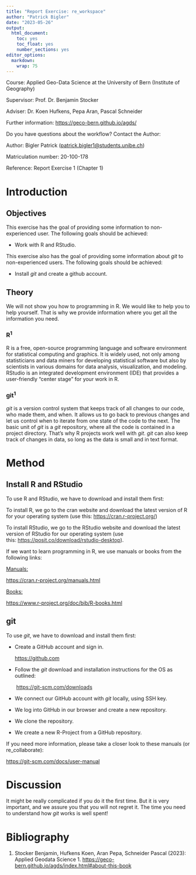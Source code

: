 ```yaml
---
title: "Report Exercise: re_workspace"
author: "Patrick Bigler"
date: "2023-05-26"
output: 
  html_document:
    toc: yes
    toc_float: yes
    number_sections: yes
editor_options: 
  markdown: 
    wrap: 75
---
```


Course: Applied Geo-Data Science at the University of Bern (Institute of
Geography)

Supervisor: Prof. Dr. Benjamin Stocker

Adviser: Dr. Koen Hufkens, Pepa Aran, Pascal Schneider

Further information: <https://geco-bern.github.io/agds/>

Do you have questions about the workflow? Contact the Author:

Author: Bigler Patrick
([patrick.bigler1\@students.unibe.ch](mailto:patrick.bigler1@students.unibe.ch){.email})

Matriculation number: 20-100-178

Reference: Report Exercise 1 (Chapter 1)

# Introduction

## Objectives

This exercise has the goal of providing some information to non-experienced
user. The following goals should be achieved:

-   Work with R and RStudio.

This exercise also has the goal of providing some information about *git*
to non-experienced users. The following goals should be achieved:

-   Install *git* and create a github account.

## Theory

We will not show you how to programming in R. We would like to help you to
help yourself. That is why we provide information where you get all the
information you need.

### R^1^

R is a free, open-source programming language and software environment for
statistical computing and graphics. It is widely used, not only among
statisticians and data miners for developing statistical software but also
by scientists in various domains for data analysis, visualization, and
modeling. RStudio is an integrated development environment (IDE) that
provides a user-friendly "center stage" for your work in R.

### git^1^

*git* is a version control system that keeps track of all changes to our
code, who made them, and when. It allows us to go back to previous changes
and let us control when to iterate from one state of the code to the next.
The basic unit of *git* is a *git* repository, where all the code is
contained in a project directory. That's why R projects work well
with *git*. *git* can also keep track of changes in data, so long as the
data is small and in text format.

# Method

## Install R and RStudio

To use R and RStudio, we have to download and install them first:

To install R, we go to the cran website and download the latest version of
R for your operating system (use
this: [https://cran.r-project.org/](https://cran.r-project.org/){style="color: rgb(37, 37, 37);"})

To install RStudio, we go to the RStudio website and download the latest
version of RStudio for our operating system (use
this: [https://posit.co/download/rstudio-desktop](https://posit.co/download/rstudio-desktop){style="color: rgb(37, 37, 37);"}).

If we want to learn programming in R, we use manuals or books from the
following links:

[Manuals:]{.underline}

<https://cran.r-project.org/manuals.html>

[Books:]{.underline}

<https://www.r-project.org/doc/bib/R-books.html>

## git

To use *git*, we have to download and install them first:

-   Create a GitHub account and sign in.

    <https://github.com> 

-   Follow the *git* download and installation instructions for the OS as
    outlined:

     [https://git-scm.com/downloads](https://git-scm.com/downloads){style="color: rgb(37, 37, 37);"}

-   We connect our GitHub account with *git* locally, using SSH key. 

-   We log into GitHub in our browser and create a new repository.

-   We clone the repository.

-   We create a new R-Project from a GitHub repository.

If you need more information, please take a closer look to these manuals
(or re_collaborate):

<https://git-scm.com/docs/user-manual>

# Discussion

It might be really complicated if you do it the first time. But it is very
important, and we assure you that you will not regret it. The time you need
to understand how *git* works is well spent!

# Bibliography

(1) Stocker Benjamin, Hufkens Koen, Aran Pepa, Schneider Pascal (2023):
    Applied Geodata Science 1.
    <https://geco-bern.github.io/agds/index.html#about-this-book>
